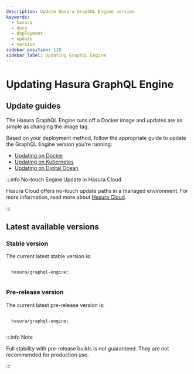 ```yaml
---
description: Update Hasura GraphQL Engine version
keywords:
  - hasura
  - docs
  - deployment
  - update
  - version
sidebar_position: 110
sidebar_label: Updating GraphQL Engine
---
```



# Updating Hasura GraphQL Engine

## Update guides

The Hasura GraphQL Engine runs off a Docker image and updates are as
simple as changing the image tag.

Based on your deployment method, follow the appropriate guide to update
the GraphQL Engine version you're running:

- [Updating on Docker](/deployment/deployment-guides/docker.mdx#docker-update)
- [Updating on Kubernetes](/deployment/deployment-guides/kubernetes.mdx#kubernetes-update)
- [Updating on Digital Ocean](/deployment/deployment-guides/digital-ocean-one-click.mdx#do-updating)

:::info No-touch Engine Update in Hasura Cloud

Hasura Cloud offers no-touch update paths in a managed environment. For
more information, read more about [Hasura Cloud](/index.mdx).

:::

## Latest available versions

### Stable version

The current latest stable version is:

<code>
  hasura/graphql-engine:
  <LatestRelease />
</code>

### Pre-release version

The current latest pre-release version is:

<code>
  hasura/graphql-engine:
  <LatestRelease prerelease />
</code>

:::info Note

Full stability with pre-release builds is not guaranteed. They are not
recommended for production use.

:::
